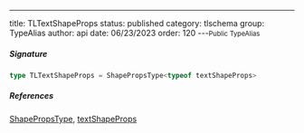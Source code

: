 ---
title: TLTextShapeProps
status: published
category: tlschema
group: TypeAlias
author: api
date: 06/23/2023
order: 120
---<Small>Public TypeAlias</Small>




##### Signature


```ts
type TLTextShapeProps = ShapePropsType<typeof textShapeProps>
```

##### References

[ShapePropsType](/gen/tlschema/~ShapePropsType-type), [textShapeProps](/gen/tlschema/textShapeProps-var)

